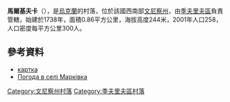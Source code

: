 {{coord|49|4|21|N|28|36|43|E|scale:30000|display=title}}

'''馬爾基夫卡'''（{{lang-uk|Марківка}}），是[[烏克蘭|烏克蘭]]的村落，位於該國西南部[[文尼察州|文尼察州]]，由[[季夫里夫區|季夫里夫區]]負責管轄，始建於1738年，面積0.86平方公里，海拔高度244米，2001年人口258，人口密度每平方公里300人。

==參考資料==
* [http://gska2.rada.gov.ua/pls/z7502/A005?rdat1=24.02.2009&rf7571=2964 картка]{{dead link|date=2018年5月 |bot=InternetArchiveBot |fix-attempted=yes }}
* [http://weather.in.ua/ua/vinnickaja/15111 Погода в селі Марківка]

[[Category:文尼察州村落|Category:文尼察州村落]]
[[Category:季夫里夫區村落|Category:季夫里夫區村落]]


{{Vinnytsia-geo-stub}}